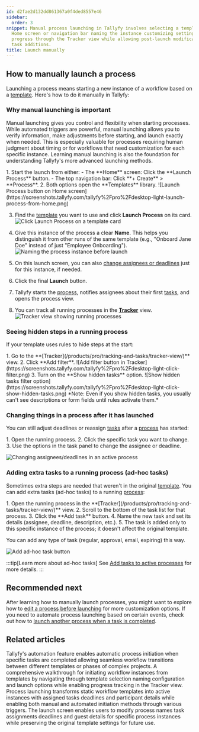 ```yaml
---
id: d2fae2d132dd861367a0f4ded8557e46
sidebar:
  order: 3
snippet: Manual process launching in Tallyfy involves selecting a template from the
  Home screen or navigation bar naming the instance customizing settings and tracking
  progress through the Tracker view while allowing post-launch modifications and ad-hoc
  task additions.
title: Launch manually
---
```



## How to manually launch a process

Launching a process means starting a new instance of a workflow based on a [template](/products/pro/documenting/templates/). Here's how to do it manually in Tallyfy:

### Why manual launching is important

Manual launching gives you control and flexibility when starting processes. While automated triggers are powerful, manual launching allows you to verify information, make adjustments before starting, and launch exactly when needed. This is especially valuable for processes requiring human judgment about timing or for workflows that need customization for each specific instance. Learning manual launching is also the foundation for understanding Tallyfy's more advanced launching methods.

<Steps>
1. Start the launch from either:
    - The **Home** screen: Click the **Launch Process** button.
    - The top navigation bar: Click **+ Create** > **Process**.
2. Both options open the **Templates** library.
   ![Launch Process button on Home screen](https://screenshots.tallyfy.com/tallyfy%2Fpro%2Fdesktop-light-launch-process-from-home.png)

3. Find the [template](/products/pro/documenting/templates/) you want to use and click **Launch Process** on its card.
   ![Click Launch Process on a template card](https://screenshots.tallyfy.com/tallyfy%2Fpro%2Fdesktop-light-click-launch-process.png)

4. Give this instance of the process a clear **Name**. This helps you distinguish it from other runs of the same template (e.g., "Onboard Jane Doe" instead of just "Employee Onboarding").
   ![Naming the process instance before launch](https://screenshots.tallyfy.com/tallyfy%2Fpro%2Fdesktop-light-name-process-before-launch.png)

5. On this launch screen, you can also [change assignees or deadlines](/products/pro/launching/how-can-i-edit-a-process-before-launching/) just for this instance, if needed.

6. Click the final **Launch** button.

7. Tallyfy starts the [process](/products/pro/tracking-and-tasks/processes/), notifies assignees about their first [tasks](/products/pro/tracking-and-tasks/tasks/), and opens the process view.

8. You can track all running processes in the **[Tracker](/products/pro/tracking-and-tasks/tracker-view/)** view.
   ![Tracker view showing running processes](https://screenshots.tallyfy.com/tallyfy%2Fpro%2Fdesktop-light-showcase-tracker-tab.png)
</Steps>

### Seeing hidden steps in a running process

If your template uses rules to hide steps at the start:

<Steps>
1. Go to the **[Tracker](/products/pro/tracking-and-tasks/tracker-view/)** view.
2. Click **Add filter**.
   ![Add filter button in Tracker](https://screenshots.tallyfy.com/tallyfy%2Fpro%2Fdesktop-light-click-filter.png)
3. Turn on the **Show hidden tasks** option.
    ![Show hidden tasks filter option](https://screenshots.tallyfy.com/tallyfy%2Fpro%2Fdesktop-light-click-show-hidden-tasks.png)
</Steps>
*Note: Even if you show hidden tasks, you usually can't see descriptions or form fields until rules activate them.*

### Changing things in a process after it has launched

You can still adjust deadlines or reassign [tasks](/products/pro/tracking-and-tasks/tasks/) after a [process](/products/pro/tracking-and-tasks/processes/) has started:

<Steps>
1. Open the running process.
2. Click the specific task you want to change.
3. Use the options in the task panel to change the assignee or deadline.
</Steps>

![Changing assignees/deadlines in an active process](https://screenshots.tallyfy.com/tallyfy%2Fpro%2Fdesktop-light-change-deadlines-ongoing-process.png)

### Adding extra tasks to a running process (ad-hoc tasks)

Sometimes extra steps are needed that weren't in the original [template](/products/pro/documenting/templates/). You can add extra tasks (ad-hoc tasks) to a running [process](/products/pro/tracking-and-tasks/processes/):

<Steps>
1. Open the running process in the **[Tracker](/products/pro/tracking-and-tasks/tracker-view/)** view.
2. Scroll to the bottom of the task list for that process.
3. Click the **Add task** button.
4. Name the new task and set its details (assignee, deadline, description, etc.).
5. The task is added only to this specific instance of the process; it doesn't affect the original template.
</Steps>

You can add any type of task (regular, approval, email, expiring) this way.

![Add ad-hoc task button](https://screenshots.tallyfy.com/tallyfy%2Fpro%2Fdesktop-light-add-task-to-ongoing-process.png)

:::tip[Learn more about ad-hoc tasks]
See [Add tasks to active processes](/products/pro/tracking-and-tasks/processes/edit-processes/how-can-i-add-tasks-to-active-processes-on-tallyfy/) for more details.
:::

## Recommended next

After learning how to manually launch processes, you might want to explore how to [edit a process before launching](/products/pro/launching/how-can-i-edit-a-process-before-launching/) for more customization options. If you need to automate process launching based on certain events, check out how to [launch another process when a task is completed](/products/pro/launching/launch-process-when-task-is-completed/).


## Related articles
<CardGrid>
<LinkTitleCard header="<b>Launching > Launch another process when a task is completed</b>" href="/products/pro/launching/launch-process-when-task-is-completed/" > Tallyfy's automation feature enables automatic process initiation when specific tasks are completed allowing seamless workflow transitions between different templates or phases of complex projects. </LinkTitleCard>
<LinkTitleCard header="<b>Tutorials > Launch a process</b>" href="/products/pro/tutorials/your-first-process/" > A comprehensive walkthrough for initiating workflow instances from templates by navigating through template selection naming configuration and launch options while enabling progress tracking in the Tracker view. </LinkTitleCard>
<LinkTitleCard header="<b>Pro > Launching</b>" href="/products/pro/launching/" > Process launching transforms static workflow templates into active instances with assigned tasks deadlines and participant details while enabling both manual and automated initiation methods through various triggers. </LinkTitleCard>
<LinkTitleCard header="<b>Launching > Edit before launch</b>" href="/products/pro/launching/how-can-i-edit-a-process-before-launching/" > The launch screen enables users to modify process names task assignments deadlines and guest details for specific process instances while preserving the original template settings for future use. </LinkTitleCard>
</CardGrid>